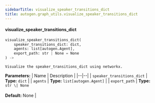 ```yaml
---
sidebarTitle: visualize_speaker_transitions_dict
title: autogen.graph_utils.visualize_speaker_transitions_dict
---
```


<code class="doc-symbol doc-symbol-heading doc-symbol-function"></code>
#### visualize_speaker_transitions_dict
<a href="#autogen.graph_utils..visualize_speaker_transitions_dict" class="headerlink" title="Permanent link"></a>

```python
visualize_speaker_transitions_dict(
    speaker_transitions_dict: dict,
    agents: list[autogen.Agent],
    export_path: str | None = None
) -> 
```

    Visualize the speaker_transitions_dict using networkx.

<b>Parameters:</b>
| Name | Description |
|--|--|
| `speaker_transitions_dict` | **Type:** `dict` |
| `agents` | **Type:** `list[autogen.Agent]` |
| `export_path` | **Type:** `str \| None`<br/><br/>**Default:** None |

<br />